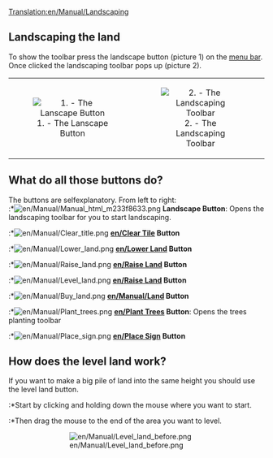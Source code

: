 [[Translation:en/Manual/Landscaping]]
==Landscaping the land==
To show the toolbar press the landscape button (picture 1) on the [[en/Manual/Game interface|menu bar]]. Once clicked the landscaping toolbar pops up (picture 2).

{| align=center
| width="50%" align="center"|[[File:en/Manual/Manual html m233f8633.png|center|frame|1. - The Lanscape Button]]
| width="50%" align="center"|[[File:en/Manual/Landscaping toolbar.png|center|frame|2. - The Landscaping Toolbar]]
|}

==What do all those buttons do?==
The buttons are selfexplanatory. From left to right:<br>
:*[[File:en/Manual/Manual html m233f8633.png]] '''Landscape Button''': Opens the landscaping toolbar for you to start landscaping.
:*[[File:en/Manual/Clear title.png]] '''[[en/Clear Tile]] Button'''
:*[[File:en/Manual/Lower land.png]] '''[[en/Lower Land]] Button'''
:*[[File:en/Manual/Raise land.png]] '''[[en/Raise Land]] Button'''
:*[[File:en/Manual/Level land.png]] '''[[en/Raise Land]] Button'''
:*[[File:en/Manual/Buy land.png]] '''[[en/Manual/Land]] Button'''
:*[[File:en/Manual/Plant trees.png]] '''[[en/Plant Trees]] Button''': Opens the trees planting toolbar
:*[[File:en/Manual/Place sign.png]] '''[[en/Place Sign]] Button'''

==How does the level land work?==
If you want to make a big pile of land into the same height you should use the level land button.

:*Start by clicking and holding down the mouse where you want to start.
:*Then drag the mouse to the end of the area you want to level.
::[[File:en/Manual/Level land before.png]]
:*When satisfied with the area release the button and the area should be leveled.
::[[File:en/Manual/Level land after.png]]